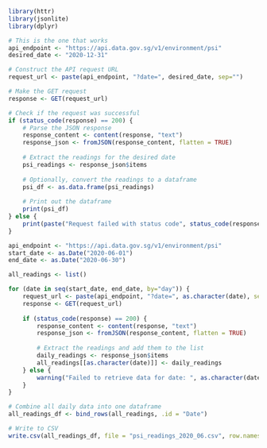 ```r
library(httr)
library(jsonlite)
library(dplyr)
```


```r
# This is the one that works
api_endpoint <- "https://api.data.gov.sg/v1/environment/psi"
desired_date <- "2020-12-31"

# Construct the API request URL
request_url <- paste(api_endpoint, "?date=", desired_date, sep="")

# Make the GET request
response <- GET(request_url)

# Check if the request was successful
if (status_code(response) == 200) {
    # Parse the JSON response
    response_content <- content(response, "text")
    response_json <- fromJSON(response_content, flatten = TRUE)
  
    # Extract the readings for the desired date
    psi_readings <- response_json$items
    
    # Optionally, convert the readings to a dataframe
    psi_df <- as.data.frame(psi_readings)
    
    # Print out the dataframe
    print(psi_df)
} else {
    print(paste("Request failed with status code", status_code(response)))
}

```
```r

api_endpoint <- "https://api.data.gov.sg/v1/environment/psi"
start_date <- as.Date("2020-06-01")
end_date <- as.Date("2020-06-30")

all_readings <- list()

for (date in seq(start_date, end_date, by="day")) {
    request_url <- paste(api_endpoint, "?date=", as.character(date), sep="")
    response <- GET(request_url)
    
    if (status_code(response) == 200) {
        response_content <- content(response, "text")
        response_json <- fromJSON(response_content, flatten = TRUE)
        
        # Extract the readings and add them to the list
        daily_readings <- response_json$items
        all_readings[[as.character(date)]] <- daily_readings
    } else {
        warning("Failed to retrieve data for date: ", as.character(date))
    }
}

# Combine all daily data into one dataframe
all_readings_df <- bind_rows(all_readings, .id = "Date")

# Write to CSV
write.csv(all_readings_df, file = "psi_readings_2020_06.csv", row.names = FALSE)


```

